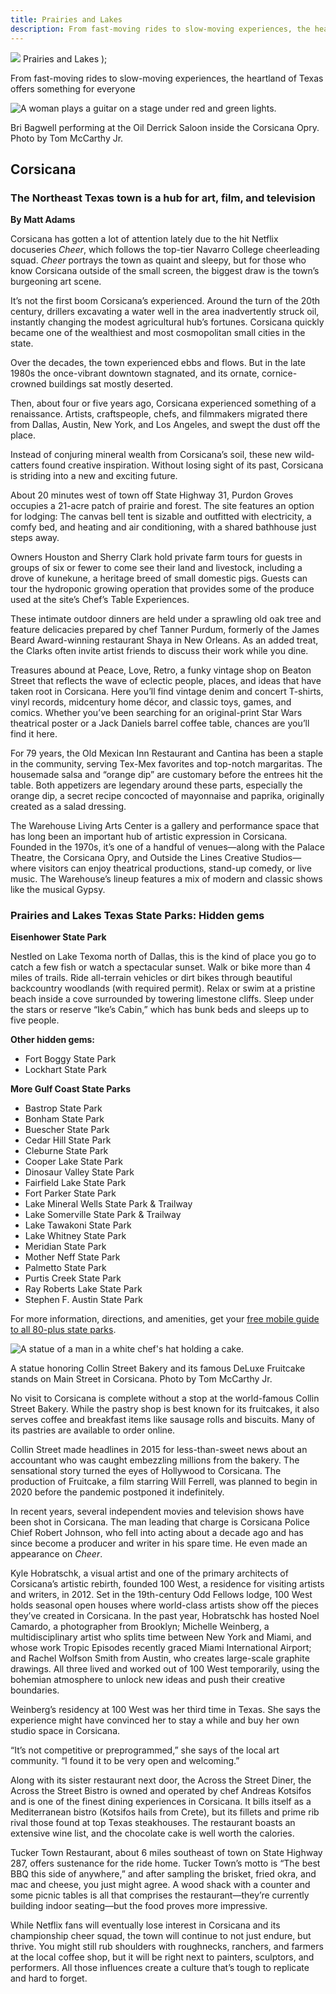 ```yaml
---
title: Prairies and Lakes
description: From fast-moving rides to slow-moving experiences, the heartland of Texas offers something for everyone
---
```


  <span>
    <img class="region-title-map" src={`../images/map-prairies-lakes.png`}/>
    Prairies and Lakes
  </span>
);

<PageDescription>

From fast-moving rides to slow-moving experiences, the heartland of Texas offers something for everyone

</PageDescription>

![A woman plays a guitar on a stage under red and green lights.](images/prairies-lakes-corsicana.jpg)
<Caption>Bri Bagwell performing at the Oil Derrick Saloon inside the Corsicana Opry. Photo by Tom McCarthy Jr.</Caption>

<Row>

<Column colSm={12} colMd={6} colLg={8}>

## **Corsicana**
### The Northeast Texas town is a hub for art, film, and television
**By Matt Adams**

Corsicana has gotten a lot of attention lately due to the hit Netflix docuseries _Cheer_, which follows the top-tier Navarro College cheerleading squad. _Cheer_ portrays the town as quaint and sleepy, but for those who know Corsicana outside of the small screen, the biggest draw is the town’s burgeoning art scene.

It’s not the first boom Corsicana’s experienced. Around the turn of the 20th century, drillers excavating a water well in the area inadvertently struck oil, instantly changing the modest agricultural hub’s fortunes. Corsicana quickly became one of the wealthiest and most cosmopolitan small cities in the state.

Over the decades, the town experienced ebbs and flows. But in the late 1980s the once-vibrant downtown stagnated, and its ornate, cornice-crowned buildings sat mostly deserted.

Then, about four or five years ago, Corsicana experienced something of a renaissance. Artists, craftspeople, chefs, and filmmakers migrated there from Dallas, Austin, New York, and Los Angeles, and swept the dust off the place.

Instead of conjuring mineral wealth from Corsicana’s soil, these new wild­catters found creative inspiration. Without losing sight of its past, Corsicana is striding into a new and exciting future.

About 20 minutes west of town off State Highway 31, Purdon Groves occupies a 21-acre patch of prairie and forest. The site features an option for lodging: The canvas bell tent is sizable and outfitted with electricity, a comfy bed, and heating and air conditioning, with a shared bathhouse just steps away.

Owners Houston and Sherry Clark hold private farm tours for guests in groups of six or fewer to come see their land and livestock, including a drove of kunekune, a heritage breed of small domestic pigs. Guests can tour the hydroponic growing operation that provides some of the produce used at the site’s Chef’s Table Experiences. 

These intimate outdoor dinners are held under a sprawling old oak tree and feature delicacies prepared by chef Tanner Purdum, formerly of the James Beard Award-winning restaurant Shaya in New Orleans. As an added treat, the Clarks often invite artist friends to discuss their work while you dine.

Treasures abound at Peace, Love, Retro, a funky vintage shop on Beaton Street that reflects the wave of eclectic people, places, and ideas that have taken root in Corsicana. Here you’ll find vintage denim and concert T-shirts, vinyl records, midcentury home décor, and classic toys, games, and comics. Whether you’ve been searching for an original-­print Star Wars theatrical poster or a Jack Daniels barrel coffee table, chances are you’ll find it here.

For 79 years, the Old Mexican Inn Restaurant and Cantina has been a staple in the community, serving Tex-Mex favorites and top-notch margaritas. The housemade salsa and “orange dip” are customary before the entrees hit the table. Both appetizers are legendary around these parts, especially the orange dip, a secret recipe concocted of mayonnaise and paprika, originally created as a salad dressing.

The Warehouse Living Arts Center is a gallery and performance space that has long been an important hub of artistic expression in Corsicana. Founded in the 1970s, it’s one of a handful of venues—along with the Palace Theatre, the Corsicana Opry, and Outside the Lines Creative Studios—where visitors can enjoy theatrical productions, stand-up comedy, or live music. The Warehouse’s lineup features a mix of modern and classic shows like the musical Gypsy.

</Column>

<Column colSm={12} colMd={2} colLg={4}>

### Prairies and Lakes Texas State Parks: Hidden gems

**Eisenhower State Park**

Nestled on Lake Texoma north of Dallas, this is the kind of place you go to catch a few fish or watch a spectacular sunset. Walk or bike more than 4 miles of trails. Ride all-terrain vehicles or dirt bikes through beautiful backcountry woodlands (with required permit). Relax or swim at a pristine beach inside a cove surrounded by towering limestone cliffs. Sleep under the stars or reserve “Ike’s Cabin,” which has bunk beds and sleeps up to five people.

**Other hidden gems:**
- Fort Boggy State Park
- Lockhart State Park

**More Gulf Coast State Parks**
- Bastrop State Park
- Bonham State Park
- Buescher State Park
- Cedar Hill State Park
- Cleburne State Park
- Cooper Lake State Park
- Dinosaur Valley State Park
- Fairfield Lake State Park
- Fort Parker State Park
- Lake Mineral Wells State Park & Trailway
- Lake Somerville State Park & Trailway
- Lake Tawakoni State Park 
- Lake Whitney State Park
- Meridian State Park
- Mother Neff State Park
- Palmetto State Park
- Purtis Creek State Park
- Ray Roberts Lake State Park
- Stephen F. Austin State Park

For more information, directions, and amenities, get your [free mobile guide to all 80-plus state parks](https://texasstateparks.org/app).

</Column>

</Row>

<Row>
<Column colSm={12} colMd={6} colLg={8}>

![A statue of a man in a white chef's hat holding a cake.](images/collin-street-bakery.jpg)
<Caption>A statue honoring Collin Street Bakery and its famous DeLuxe Fruitcake stands on Main Street in Corsicana. Photo by Tom McCarthy Jr.</Caption>

No visit to Corsicana is complete without a stop at the world-famous Collin Street Bakery. While the pastry shop is best known for its fruitcakes, it also serves coffee and breakfast items like sausage rolls and biscuits. Many of its pastries are available to order online. 

Collin Street made headlines in 2015 for less-than-sweet news about an accountant who was caught embezzling millions from the bakery. The sensational story turned the eyes of Hollywood to Corsicana. The production of Fruitcake, a film starring Will Ferrell, was planned to begin in 2020 before the pandemic postponed it indefinitely. 

In recent years, several independent movies and television shows have been shot in Corsicana. The man leading that charge is Corsicana Police Chief Robert Johnson, who fell into acting about a decade ago and has since become a producer and writer in his spare time. He even made an appearance on _Cheer_.

Kyle Hobratschk, a visual artist and one of the primary architects of Corsicana’s artistic rebirth, founded 100 West, a residence for visiting artists and writers, in 2012. Set in the 19th-century Odd Fellows lodge, 100 West holds seasonal open houses where world-class artists show off the pieces they’ve created in Corsicana. In the past year, Hobratschk has hosted Noel Camardo, a photographer from Brooklyn; Michelle Weinberg, a multidisciplinary artist who splits time between New York and Miami, and whose work Tropic Episodes recently graced Miami International Airport; and Rachel Wolfson Smith from Austin, who creates large-scale graphite drawings. All three lived and worked out of 100 West temporarily, using the bohemian atmosphere to unlock new ideas and push their creative boundaries.

Weinberg’s residency at 100 West was her third time in Texas. She says the experience might have convinced her to stay a while and buy her own studio space in Corsicana.

“It’s not competitive or pre­programmed,” she says of the local art community. “I found it to be very open and welcoming.”

Along with its sister restaurant next door, the Across the Street Diner, the Across the Street Bistro is owned and operated by chef Andreas Kotsifos and is one of the finest dining experiences in Corsicana. It bills itself as a Mediterranean bistro (Kotsifos hails from Crete), but its fillets and prime rib rival those found at top Texas steakhouses. The restaurant boasts an extensive wine list, and the chocolate cake is well worth the calories.

Tucker Town Restaurant, about 6 miles southeast of town on State Highway 287, offers sustenance for the ride home. Tucker Town’s motto is “The best BBQ this side of anywhere,” and after sampling the brisket, fried okra, and mac and cheese, you just might agree. A wood shack with a counter and some picnic tables is all that comprises the restaurant—they’re currently building indoor seating—but the food proves more impressive.

While Netflix fans will eventually lose interest in Corsicana and its championship cheer squad, the town will continue to not just endure, but thrive. You might still rub shoulders with roughnecks, ranchers, and farmers at the local coffee shop, but it will be right next to painters, sculptors, and performers. All those influences create a culture that’s tough to replicate and hard to forget. 

</Column>
</Row>

<Row>
<Column colSm={12} colMd={6} colLg={8}>
<RegionListing title="Prairies and Lakes" color="teal" region="PRAIRIES AND LAKES"/>
</Column>
</Row>

<!--
<FeatureCard
  title="Search all cities and listings in the Piney Woods"
  actionIcon="arrowRight"
  href="/things-to-do-in-texas?region=piney-woods"
  color="dark">

![Trees reflect against blue sky and clear water in a bayou](/images/piney-woods-view-all-listings.jpg)

</FeatureCard>
<Caption>Big Thicket National Preserve, 10 Mile Bayou. Photo by Will van Overbeek.</Caption>
-->